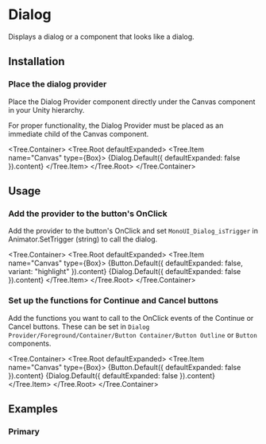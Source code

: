 
# Dialog

Displays a dialog or a component that looks like a dialog.

<ComponentsTabs component={Dialog.Default()} />

## Installation

### Place the dialog provider

Place the Dialog Provider component directly under the Canvas component in your Unity hierarchy.

<Callout>
  For proper functionality, the Dialog Provider must be placed as an immediate child of the Canvas component.
</Callout>

<Tree.Container>
  <Tree.Root defaultExpanded>
    <Tree.Item name="Canvas" type={Box}>
      {Dialog.Default({ defaultExpanded: false }).content}
    </Tree.Item>
  </Tree.Root>
</Tree.Container>

## Usage

<Steps>

### Add the provider to the button's OnClick

Add the provider to the button's OnClick and set `MonoUI_Dialog_isTrigger` in Animator.SetTrigger (string) to call the dialog.

<Tree.Container>
  <Tree.Root defaultExpanded>
    <Tree.Item name="Canvas" type={Box}>
      {Button.Default({ defaultExpanded: false, variant: "highlight" }).content}
      {Dialog.Default({ defaultExpanded: false }).content}
    </Tree.Item>
  </Tree.Root>
</Tree.Container>


### Set up the functions for Continue and Cancel buttons

Add the functions you want to call to the OnClick events of the Continue or Cancel buttons. These can be set in `Dialog Provider/Foreground/Container/Button Container/Button Outline` or `Button` components.

<Tree.Container>
  <Tree.Root defaultExpanded>
    <Tree.Item name="Canvas" type={Box}>
      {Button.Default({ defaultExpanded: false }).content}
      {Dialog.Default({ defaultExpanded: false }).content}
    </Tree.Item>
  </Tree.Root>
</Tree.Container>

</Steps>

## Examples

### Primary

<ComponentsTabs component={Dialog.Default()} />
